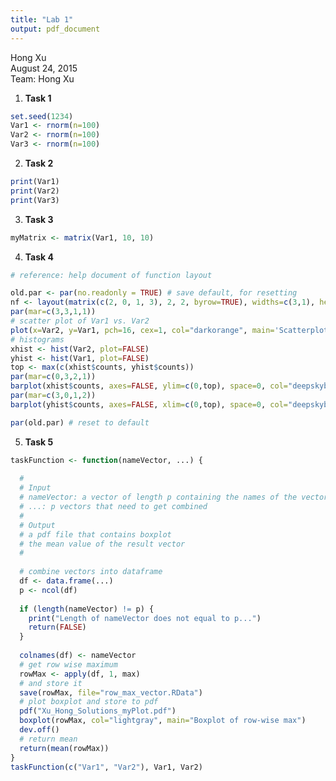 ```yaml
---
title: "Lab 1"
output: pdf_document
---
```

Hong Xu  
August 24, 2015   
Team: Hong Xu

1. **Task 1**
```r
set.seed(1234)
Var1 <- rnorm(n=100)
Var2 <- rnorm(n=100)
Var3 <- rnorm(n=100)
```

2. **Task 2**
```r
print(Var1)
print(Var2)
print(Var3)
```

3. **Task 3**
```r
myMatrix <- matrix(Var1, 10, 10)
```

4. **Task 4**
```r
# reference: help document of function layout

old.par <- par(no.readonly = TRUE) # save default, for resetting
nf <- layout(matrix(c(2, 0, 1, 3), 2, 2, byrow=TRUE), widths=c(3,1), heights=c(1,3), respect=TRUE)
par(mar=c(3,3,1,1))
# scatter plot of Var1 vs. Var2
plot(x=Var2, y=Var1, pch=16, cex=1, col="darkorange", main='Scatterplot Var1 vs. Var2')
# histograms
xhist <- hist(Var2, plot=FALSE)
yhist <- hist(Var1, plot=FALSE)
top <- max(c(xhist$counts, yhist$counts))
par(mar=c(0,3,2,1))
barplot(xhist$counts, axes=FALSE, ylim=c(0,top), space=0, col="deepskyblue", border="white")
par(mar=c(3,0,1,2))
barplot(yhist$counts, axes=FALSE, xlim=c(0,top), space=0, col="deepskyblue", border="white", horiz=TRUE)

par(old.par) # reset to default
```

5. **Task 5**
```r
taskFunction <- function(nameVector, ...) {  
  
  # 
  # Input
  # nameVector: a vector of length p containing the names of the vectors
  # ...: p vectors that need to get combined
  #
  # Output
  # a pdf file that contains boxplot
  # the mean value of the result vector
  #
   
  # combine vectors into dataframe
  df <- data.frame(...)
  p <- ncol(df)
  
  if (length(nameVector) != p) {
    print("Length of nameVector does not equal to p...")
    return(FALSE)
  } 
  
  colnames(df) <- nameVector 
  # get row wise maximum
  rowMax <- apply(df, 1, max)
  # and store it
  save(rowMax, file="row_max_vector.RData")
  # plot boxplot and store to pdf
  pdf("Xu_Hong_Solutions_myPlot.pdf")
  boxplot(rowMax, col="lightgray", main="Boxplot of row-wise max")
  dev.off()
  # return mean
  return(mean(rowMax)) 
}
taskFunction(c("Var1", "Var2"), Var1, Var2)

```

